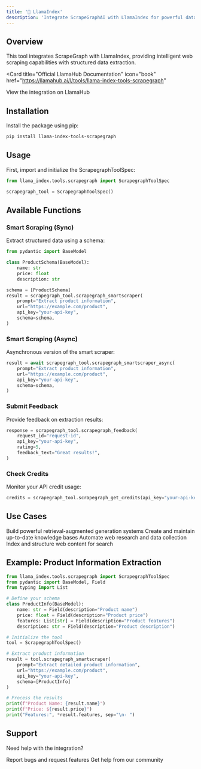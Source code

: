 ```yaml
---
title: '🦙 LlamaIndex'
description: 'Integrate ScrapeGraphAI with LlamaIndex for powerful data ingestion'
---
```


## Overview

This tool integrates ScrapeGraph with LlamaIndex, providing intelligent web scraping capabilities with structured data extraction.

<Card
  title="Official LlamaHub Documentation"
  icon="book"
  href="https://llamahub.ai/l/tools/llama-index-tools-scrapegraph"
>
  View the integration on LlamaHub
</Card>

## Installation

Install the package using pip:

```bash
pip install llama-index-tools-scrapegraph
```

## Usage

First, import and initialize the ScrapegraphToolSpec:

```python
from llama_index.tools.scrapegraph import ScrapegraphToolSpec

scrapegraph_tool = ScrapegraphToolSpec()
```

## Available Functions

### Smart Scraping (Sync)

Extract structured data using a schema:

```python
from pydantic import BaseModel

class ProductSchema(BaseModel):
    name: str
    price: float
    description: str

schema = [ProductSchema]
result = scrapegraph_tool.scrapegraph_smartscraper(
    prompt="Extract product information",
    url="https://example.com/product",
    api_key="your-api-key",
    schema=schema,
)
```

### Smart Scraping (Async)

Asynchronous version of the smart scraper:

```python
result = await scrapegraph_tool.scrapegraph_smartscraper_async(
    prompt="Extract product information",
    url="https://example.com/product",
    api_key="your-api-key",
    schema=schema,
)
```

### Submit Feedback

Provide feedback on extraction results:

```python
response = scrapegraph_tool.scrapegraph_feedback(
    request_id="request-id",
    api_key="your-api-key",
    rating=5,
    feedback_text="Great results!",
)
```

### Check Credits

Monitor your API credit usage:

```python
credits = scrapegraph_tool.scrapegraph_get_credits(api_key="your-api-key")
```

## Use Cases

<CardGroup cols={2}>
  <Card title="RAG Applications" icon="database">
    Build powerful retrieval-augmented generation systems
  </Card>
  <Card title="Knowledge Bases" icon="book">
    Create and maintain up-to-date knowledge bases
  </Card>
  <Card title="Web Research" icon="magnifying-glass">
    Automate web research and data collection
  </Card>
  <Card title="Content Indexing" icon="list">
    Index and structure web content for search
  </Card>
</CardGroup>

## Example: Product Information Extraction

```python
from llama_index.tools.scrapegraph import ScrapegraphToolSpec
from pydantic import BaseModel, Field
from typing import List

# Define your schema
class ProductInfo(BaseModel):
    name: str = Field(description="Product name")
    price: float = Field(description="Product price")
    features: List[str] = Field(description="Product features")
    description: str = Field(description="Product description")

# Initialize the tool
tool = ScrapegraphToolSpec()

# Extract product information
result = tool.scrapegraph_smartscraper(
    prompt="Extract detailed product information",
    url="https://example.com/product",
    api_key="your-api-key",
    schema=[ProductInfo]
)

# Process the results
print(f"Product Name: {result.name}")
print(f"Price: ${result.price}")
print("Features:", *result.features, sep="\n- ")
```

## Support

Need help with the integration?

<CardGroup cols={2}>
  <Card
    title="GitHub Issues"
    icon="github"
    href="https://github.com/ScrapeGraphAI/llama-index-tools-scrapegraph/issues"
  >
    Report bugs and request features
  </Card>
  <Card
    title="Discord Community"
    icon="discord"
    href="https://discord.gg/uJN7TYcpNa"
  >
    Get help from our community
  </Card>
</CardGroup>
